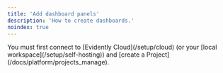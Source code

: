 ```yaml
---
title: 'Add dashboard panels'
description: 'How to create dashboards.'
noindex: true
---
```


<Tip>
  You must first connect to [Evidently Cloud](/setup/cloud) (or your [local workspace](/setup/self-hosting)) and [create a Project](/docs/platform/projects_manage).&#x20;
</Tip>